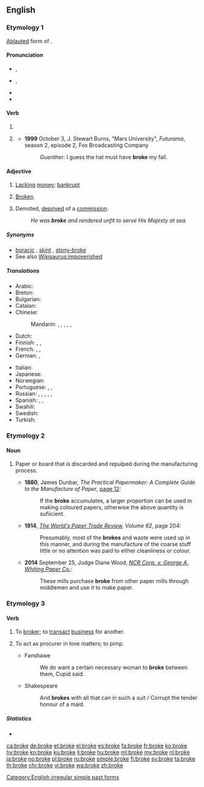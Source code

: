 ==English==
===Etymology 1===
[[ablaut|Ablauted]] form of {{m|en|break}}.

====Pronunciation====
* {{a|RP}} {{enPR|brōk}}, {{IPA|/brəʊk/|lang=en}}
* {{a|GenAm}} {{enPR|brōk}}, {{IPA|/broʊk/|lang=en}}
* {{audio|en-us-broke.ogg|Audio (US)|lang=en}}
* {{rhymes|əʊk|lang=en}}

====Verb====
{{head|en|verb form}}

# {{en-simple past of|break}}
# {{context|archaic|nonstandard|or|poetic|lang=en}} {{past participle of|break|lang=en}}
#* '''1999''' October 3, J. Stewart Burns, "Mars University", ''Futurama'', season 2, episode 2, Fox Broadcasting Company
#*: ''Guenther:'' I guess the hat must have '''broke''' my fall.

====Adjective====
{{en-adj}}

# {{context|informal|lang=en}} [[lack|Lacking]] [[money]]; [[bankrupt]]
# {{context|informal|lang=en}} [[broken|Broken]].
# {{context|nautical|lang=en}} Demoted, [[deprived]] of a [[commission]].
#: ''He was '''broke''' and rendered unfit to serve His Majesty at sea.''

=====Synonyms=====
* [[boracic]] {{qualifier|UK rhyming slang}}, [[skint]] {{qualifier|UK slang}}, [[stony-broke]] {{qualifier|UK slang'}}
* See also [[Wikisaurus:impoverished]]

=====Translations=====
{{trans-top|lacking money; bankrupt}}
* Arabic: {{t-needed|ar}}
* Breton: {{t+|br|kras}}
* Bulgarian: {{t+|bg|разорен}}
* Catalan: {{t|ca|pelat}}
* Chinese:
*: Mandarin: {{t|cmn|手頭緊|sc=Hani}}, {{t|cmn|手头紧|tr=shǒutóujǐn|sc=Hani}}, {{t+|cmn|手緊|sc=Hani}}, {{t+|cmn|手紧|tr=shǒujǐn|sc=Hani}}, {{t+|cmn|沒錢|sc=Hani}}, {{t+|cmn|没钱|tr=méiqián|sc=Hani}}
* Dutch: {{t+|nl|blut}}
* Finnish: {{t+|fi|rahaton}}, {{t+|fi|auki}} {{qualifier|slang}}, {{t+|fi|persaukinen}} {{qualifier|somewhat vulgar}}
* French: {{t+|fr|fauché}}, {{t+|fr|à sec}} {{qualifier|invariable}}, {{qualifier|formally}} {{t+|fr|désargenté}}
* German: {{t+|de|pleite}}, {{t+|de|abgebrannt}}
{{trans-mid}}
* Italian: {{t|it|al verde}} {{qualifier|invariable}}
* Japanese: {{t|ja|すっからかん|tr=sukkarakan|sc=Jpan}}
* Norwegian: {{t+|no|blakk}}
* Portuguese: {{t+|pt|quebrado}}, {{t+|pt|duro}}, {{t+|pt|liso}}
* Russian: {{t+|ru|разориться|tr=razorívšijsja|alt=разорившийся}}, {{t+|ru|разорённый|tr=razorjónnyj}}, {{t+|ru|безденежный|tr=bezdénežnyj}}, {{t+|ru|грош|tr=bez grošá|alt=без гроша}}, {{t+|ru|обанкротиться|tr=obankróvšijsja|alt=обанкровшийся}}, {{t+|ru|мель|tr=na melí|alt=на мели}}
* Spanish: {{t+|es|pelado}}, {{t|es|sin un duro}}, {{t|es|sin un peso}}
* Swahili: {{t+|sw|msoto}}
* Swedish: {{t+|sv|pank}}
* Turkish: {{t+|tr|meteliksiz}}
{{trans-bottom}}

===Etymology 2===
{{rfe}}

====Noun====
{{en-noun}}

# {{context|papermaking|lang=en}} Paper or board that is discarded and repulped during the manufacturing process.
#*'''1880''', James Dunbar, ''The Practical Papermaker: A Complete Guide to the Manufacture of Paper'', [http://books.google.com/books?id=xhlaAAAAYAAJ&pg=PA12 page 12]:
#*:If the '''broke''' accumulates, a larger proportion can be used in making coloured papers, otherwise the above quantity is sufiicient. 
#*'''1914''', ''[http://books.google.com/books?ei=tOImVNnKDYHz8AHVyIHoCw The World's Paper Trade Review], Volume 62'', page 204:
#*:Presumably, most of the '''brokes''' and waste were used up in this manner, and during the manufacture of the coarse stuff little or no attention was paid to either cleanliness or colour.
#*'''2014''' September 25, Judge Diane Wood, ''[http://caselaw.findlaw.com/us-7th-circuit/1679211.html NCR Corp. v. George A. Whiting Paper Co.]'': 
#*:These mills purchase '''broke''' from other paper mills through middlemen and use it to make paper.

===Etymology 3===
{{back-form|broker|lang=en}}

====Verb====
{{en-verb|brok}}

# To [[broker]]; to [[transact]] [[business]] for another.
#: {{rfquotek|Broome}}
# {{context|obsolete|lang=en}} To act as procurer in love matters; to pimp.
#* Fanshawe
#*: We do want a certain necessary woman to '''broke''' between them, Cupid said.
#* Shakespeare
#*: And '''brokes''' with all that can in such a suit / Corrupt the tender honour of a maid.

=====Statistics=====
* {{rank|dinner|command|etc.|771|broke|waiting|political|reading}}

[[Category:English irregular simple past forms]]

[[ca:broke]]
[[de:broke]]
[[et:broke]]
[[el:broke]]
[[es:broke]]
[[fa:broke]]
[[fr:broke]]
[[ko:broke]]
[[hy:broke]]
[[kn:broke]]
[[ku:broke]]
[[li:broke]]
[[hu:broke]]
[[ml:broke]]
[[my:broke]]
[[nl:broke]]
[[ja:broke]]
[[no:broke]]
[[pl:broke]]
[[ru:broke]]
[[simple:broke]]
[[fi:broke]]
[[sv:broke]]
[[ta:broke]]
[[th:broke]]
[[chr:broke]]
[[vi:broke]]
[[wa:broke]]
[[zh:broke]]
